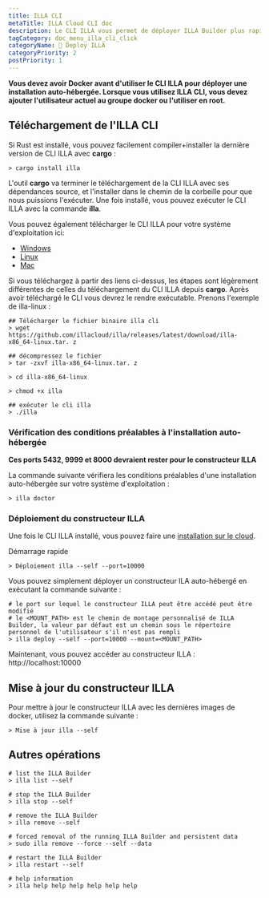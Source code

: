 ```yaml
---
title: ILLA CLI
metaTitle: ILLA Cloud CLI doc
description: Le CLI ILLA vous permet de déployer ILLA Builder plus rapidement que votre imagination.
tagCategory: doc_menu_illa_cli_click
categoryName: 👷 Deploy ILLA
categoryPriority: 2
postPriority: 1
---
```


**Vous devez avoir Docker avant d'utiliser le CLI ILLA pour déployer une installation auto-hébergée. Lorsque vous utilisez ILLA CLI, vous devez ajouter l'utilisateur actuel au groupe docker ou l'utiliser en root.**

## Téléchargement de l'ILLA CLI

Si Rust est installé, vous pouvez facilement compiler+installer la dernière version de CLI ILLA avec **cargo** :

```
> cargo install illa
```

L'outil **cargo** va terminer le téléchargement de la CLI ILLA avec ses dépendances source, et l'installer dans le chemin de la corbeille pour que nous puissions l'exécuter.
Une fois installé, vous pouvez exécuter le CLI ILLA avec la commande **illa**.

Vous pouvez également télécharger le CLI ILLA pour votre système d'exploitation ici:

-   [Windows](https://github.com/illacloud/illa/releases/latest/download/illa-x86_64-win.zip)
-   [Linux](https://github.com/illacloud/illa/releases/latest/download/illa-x86_64-linux.tar.gz)
-   [Mac](https://github.com/illacloud/illa/releases/latest/download/illa-x86_64-macos.tar.gz)

Si vous téléchargez à partir des liens ci-dessus, les étapes sont légèrement différentes de celles du téléchargement du CLI ILLA depuis **cargo**. Après avoir téléchargé le CLI vous devrez le rendre exécutable. Prenons l'exemple de illa-linux :

```
## Télécharger le fichier binaire illa cli
> wget https://github.com/illacloud/illa/releases/latest/download/illa-x86_64-linux.tar. z

## décompressez le fichier
> tar -zxvf illa-x86_64-linux.tar. z

> cd illa-x86_64-linux

> chmod +x illa

## exécuter le cli illa
> ./illa

```

### Vérification des conditions préalables à l'installation auto-hébergée

**Ces ports 5432, 9999 et 8000 devraient rester pour le constructeur ILLA**

La commande suivante vérifiera les conditions préalables d'une installation auto-hébergée sur votre système d'exploitation :

```
> illa doctor
```

### Déploiement du constructeur ILLA

Une fois le CLI ILLA installé, vous pouvez faire une [installation sur le cloud](https://cloud.illacloud.com/).

Démarrage rapide

```
> Déploiement illa --self --port=10000
```

Vous pouvez simplement déployer un constructeur ILA auto-hébergé en exécutant la commande suivante :

```
# le port sur lequel le constructeur ILLA peut être accédé peut être modifié
# le <MOUNT_PATH> est le chemin de montage personnalisé de ILLA Builder, la valeur par défaut est un chemin sous le répertoire personnel de l'utilisateur s'il n'est pas rempli
> illa deploy --self --port=10000 --mount=<MOUNT_PATH>
```

Maintenant, vous pouvez accéder au constructeur ILLA : http://localhost:10000

## Mise à jour du constructeur ILLA

Pour mettre à jour le constructeur ILLA avec les dernières images de docker, utilisez la commande suivante :

```
> Mise à jour illa --self
```

## Autres opérations

```
# list the ILLA Builder
> illa list --self

# stop the ILLA Builder
> illa stop --self

# remove the ILLA Builder
> illa remove --self

# forced removal of the running ILLA Builder and persistent data
> sudo illa remove --force --self --data

# restart the ILLA Builder
> illa restart --self

# help information
> illa help help help help help help
```
